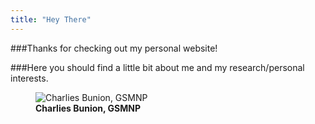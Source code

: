 ```yaml
---
title: "Hey There"
---
```



###Thanks for checking out my personal website! 


###Here you should find a little bit about me and my research/personal interests.


![**Charlies Bunion, GSMNP**](https://raw.githubusercontent.com/EDavisCarter/DavisCarterWebsite/master/Profpic1.jpg)
